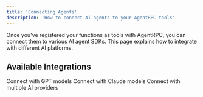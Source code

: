 ```yaml
---
title: 'Connecting Agents'
description: 'How to connect AI agents to your AgentRPC tools'
---
```


Once you've registered your functions as tools with AgentRPC, you can connect them to various AI agent SDKs. This page explains how to integrate with different AI platforms.

## Available Integrations

<CardGroup cols={3}>
  <Card
    title="OpenAI"
    icon="openai"
    href="/integrations/openai"
  >
    Connect with GPT models
  </Card>
  <Card
    title="Anthropic"
    icon="brain"
    href="/integrations/anthropic"
  >
    Connect with Claude models
  </Card>
  <Card
    title="OpenRouter"
    icon="router"
    href="/integrations/openrouter"
  >
    Connect with multiple AI providers
  </Card>
</CardGroup> 